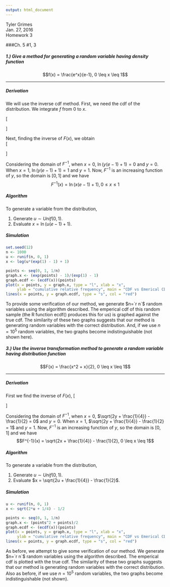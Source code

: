 ```yaml
---
output: html_document
---
```

<div align="right"> 
Tyler Grimes<br>
Jan. 27, 2016<br>
Homework 3
</div>

###Ch. 5 #1, 3  

##### 1.) Give a method for generating a random variable having density function 
$$f(x) = \frac{e^x}{e-1}, 0 \leq x \leq 1$$

<hr>  
  
##### Derivation  
We will use the inverse cdf method. First, we need the cdf of the distribution. We integrate $f$ from $0$ to $x$.

\[
\begin{aligned}
F(x) &= \int_0^x{\frac{e^t}{e-1} dt} \\
&= \left[ \frac{1}{e-1} e^x \right]_0^x \\
&= \frac{e^x - 1}{e-1}, 0 \leq x \leq 1
\end{aligned}
\] 

Next, finding the inverse of $F(x)$, we obtain  
\[
\begin{aligned}
y &= \frac{e^x - 1}{e-1} \\
\Rightarrow x &= \ln(y(e-1)+1) \\
\end{aligned}
\]

Considering the domain of $F^{-1}$, when $x=0$, $\ln(y(e-1)+1)=0$ and $y = 0$. When $x=1$, $\ln(y(e-1)+1)=1$ and $y = 1$. Now, $F^{-1}$ is an increasing function of $y$, so the domain is $[0, 1]$ and we have 
$$F^{-1}(x) = \ln(x(e-1)+1), 0 \leq x \leq 1$$
  
##### Algorithm
To generate a variable from the distribution, 
  
1.  Generate $u \sim Unif(0, 1)$.
2.  Evaluate $x = \ln(u(e-1)+1)$.

##### Simulation
```r
set.seed(12)
n <- 1000
u <- runif(n, 0, 1)
x <- log(u*(exp(1) - 1) + 1)

points <- seq(0, 1, 1/n)
graph.x <- (exp(points) - 1)/(exp(1) - 1)
graph.ecdf <- (ecdf(x))(points)
plot(x = points, y = graph.x, type = "l", xlab = "x",
     ylab = "cumulative relative frequency", main = "CDF vs Emerical CDF (red)")
lines(x = points, y = graph.ecdf, type = "s", col = "red")
```

To provide some verification of our method, we generate $n=`r n`$ random variables using the algorithm described. The emperical cdf of this random sample (the R function ecdf() produces this for us) is graphed against the true cdf. The similarity of these two graphs suggests that our method is generating random variables with the correct distribution. And, if we use $n = 10^5$ random variables, the two graphs become indistinguishable (not shown here).





<p style="page-break-before: always"></p>  

##### 3.) Use the inverse transformation method to generate a random variable having distribution function 
$$F(x) = \frac{x^2 + x}{2}, 0 \leq x \leq 1$$

<hr>  
  
##### Derivation  
First we find the inverse of $F(x)$, 
\[
\begin{aligned}
y &= \frac{x^2 + x}{2} \\
\Rightarrow 2y &= x^2 + x + \frac{1}{4} - \frac{1}{4}\\
\Rightarrow 2y + \frac{1}{4} &= \left(x + \frac{1}{2} \right)^2\\
\Rightarrow x &= \sqrt{2y + \frac{1}{4}} - \frac{1}{2}\\
\end{aligned}
\]

Considering the domain of $F^{-1}$, when $x=0$, $\sqrt{2y + \frac{1}{4}} - \frac{1}{2} = 0$ and $y = 0$. When $x=1$, $\sqrt{2y + \frac{1}{4}} - \frac{1}{2} = 1$ and $y = 1$. Now, $F^{-1}$ is an increasing function of $y$, so the domain is $[0, 1]$ and we have 
$$F^{-1}(x) = \sqrt{2x + \frac{1}{4}} - \frac{1}{2}, 0 \leq x \leq 1$$
  

##### Algorithm
To generate a variable from the distribution,
  
1.  Generate $u \sim Unif(0, 1)$.
2.  Evaluate $x = \sqrt{2u + \frac{1}{4}} - \frac{1}{2}$.  
  

##### Simulation
```r
u <- runif(n, 0, 1)
x <- sqrt(2*u + 1/4) - 1/2

points <- seq(0, 1, 1/n)
graph.x <- (points^2 + points)/2
graph.ecdf <- (ecdf(x))(points)
plot(x = points, y = graph.x, type = "l", xlab = "x",
     ylab = "cumulative relative frequency", main = "CDF vs Emerical CDF (red)")
lines(x = points, y = graph.ecdf, type = "s", col = "red")
```

As before, we attempt to give some verification of our method. We generate $n=`r n`$ random variables using the algorithm described. The emperical cdf is plotted with the true cdf. The similarity of these two graphs suggests that our method is generating random variables with the correct distribution. Also as before, if we use $n = 10^5$ random variables, the two graphs become indistinguishable (not shown).